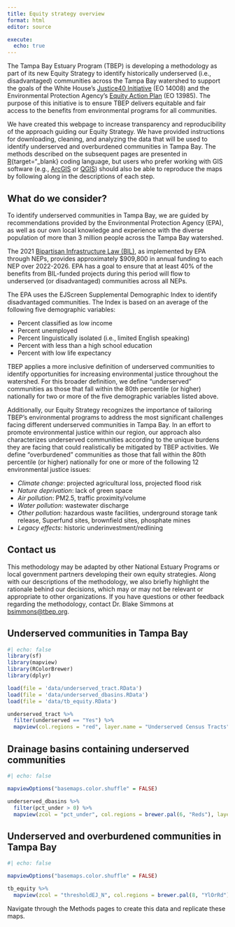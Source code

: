 ```yaml
---
title: Equity strategy overview
format: html
editor: source

execute:
  echo: true
---
```


The Tampa Bay Estuary Program (TBEP) is developing a methodology as part of its new Equity Strategy to identify historically underserved (i.e., disadvantaged) communities across the Tampa Bay watershed to support the goals of the White House's [Justice40 Initiative](https://www.whitehouse.gov/environmentaljustice/justice40/){target="_blank"} (EO 14008) and the Environmental Protection Agency's [Equity Action Plan](https://www.epa.gov/environmentaljustice/equity-action-plan){target="_blank"} (EO 13985). The purpose of this initiative is to ensure TBEP delivers equitable and fair access to the benefits from environmental programs for all communities.

We have created this webpage to increase transparency and reproducibility of the approach guiding our Equity Strategy. We have provided instructions for downloading, cleaning, and analyzing the data that will be used to identify underserved and overburdened communities in Tampa Bay. The methods described on the subsequent pages are presented in [R](https://www.r-project.org/){target="_blank} coding language, but users who prefer working with GIS software (e.g., [ArcGIS](https://www.esri.com/en-us/arcgis/about-arcgis/overview){target="_blank"} or [QGIS](https://www.qgis.org/en/site/){target="_blank"}) should also be able to reproduce the maps by following along in the descriptions of each step.

## What do we consider?

To identify underserved communities in Tampa Bay, we are guided by recommendations provided by the Environmental Protection Agency (EPA), as well as our own local knowledge and experience with the diverse population of more than 3 million people across the Tampa Bay watershed.

The 2021 [Bipartisan Infrastructure Law (BIL)](%22https://www.govinfo.gov/content/pkg/PLAW-117publ58/pdf/PLAW-117publ58.pdf%22), as implemented by EPA through NEPs, provides approximately \$909,800 in annual funding to each NEP over 2022-2026. EPA has a goal to ensure that at least 40% of the benefits from BIL-funded projects during this period will flow to underserved (or disadvantaged) communities across all NEPs.

The EPA uses the EJScreen Supplemental Demographic Index to identify disadvantaged communities. The Index is based on an average of the following five demographic variables:

-   Percent classified as low income
-   Percent unemployed
-   Percent linguistically isolated (i.e., limited English speaking)
-   Percent with less than a high school education
-   Percent with low life expectancy

TBEP applies a more inclusive definition of underserved communities to identify opportunities for increasing environmental justice throughout the watershed. For this broader definition, we define "underserved" communities as those that fall within the 80th percentile (or higher) nationally for two or more of the five demographic variables listed above.

Additionally, our Equity Strategy recognizes the importance of tailoring TBEP's environmental programs to address the most significant challenges facing different underserved communities in Tampa Bay. In an effort to promote environmental justice within our region, our approach also characterizes underserved communities according to the unique burdens they are facing that could realistically be mitigated by TBEP activities. We define "overburdened" communities as those that fall within the 80th percentile (or higher) nationally for one or more of the following 12 environmental justice issues:

-   *Climate change*: projected agricultural loss, projected flood risk
-   *Nature deprivation*: lack of green space
-   *Air pollution*: PM2.5, traffic proximity/volume
-   *Water pollution*: wastewater discharge
-   *Other pollution*: hazardous waste facilities, underground storage tank release, Superfund sites, brownfield sites, phosphate mines
-   *Legacy effects*: historic underinvestment/redlining

## Contact us

This methodology may be adapted by other National Estuary Programs or local government partners developing their own equity strategies. Along with our descriptions of the methodology, we also briefly highlight the rationale behind our decisions, which may or may not be relevant or appropriate to other organizations. If you have questions or other feedback regarding the methodology, contact Dr. Blake Simmons at [bsimmons\@tbep.org](mailto:bsimmons@tbep.org).

## Underserved communities in Tampa Bay

```r
#| echo: false
library(sf)
library(mapview)
library(RColorBrewer)
library(dplyr)

load(file = 'data/underserved_tract.RData')
load(file = 'data/underserved_dbasins.RData')
load(file = 'data/tb_equity.RData')

underserved_tract %>%
  filter(underserved == "Yes") %>%
  mapview(col.regions = "red", layer.name = "Underserved Census Tracts")
```

## Drainage basins containing underserved communities

```r
#| echo: false

mapviewOptions("basemaps.color.shuffle" = FALSE)

underserved_dbasins %>%
  filter(pct_under > 0) %>%
  mapview(zcol = "pct_under", col.regions = brewer.pal(6, "Reds"), layer.name = "Underserved Tracts (% of DB)", label = "WATERBODY_NAME")
```

## Underserved and overburdened communities in Tampa Bay

```r
#| echo: false

mapviewOptions("basemaps.color.shuffle" = FALSE)

tb_equity %>%
  mapview(zcol = "thresholdEJ_N", col.regions = brewer.pal(8, "YlOrRd"), layer.name = "No. of Burdens", label = "EJissues1")
```

Navigate through the Methods pages to create this data and replicate these maps.

